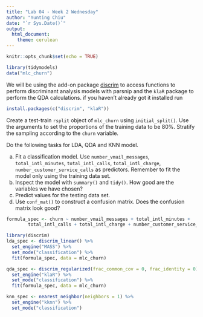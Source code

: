 ```yaml
---
title: "Lab 04 - Week 2 Wednesday"
author: "Yunting Chiu"
date: "`r Sys.Date()`"
output:
  html_document: 
    theme: cerulean
---
```


```r
knitr::opts_chunk$set(echo = TRUE)
```

```r
library(tidymodels)
data("mlc_churn")
```

We will be using the add-on package [discrim](https://discrim.tidymodels.org/) to access functions to perform discriminant analysis models with parsnip and the `klaR` package to perform the QDA calculations. if you haven't already got it installed run

```r
install.packages(c("discrim", "klaR"))
```

Create a test-train `rsplit` object of `mlc_churn` using `initial_split()`. Use the arguments to set the proportions of the training data to be 80%. Stratify the sampling according to the `churn` variable.

Do the following tasks for LDA, QDA and KNN model.

a. Fit a classification model. Use `number_vmail_messages`, `total_intl_minutes`, `total_intl_calls`, `total_intl_charge`, `number_customer_service_calls` as predictors. Remember to fit the model only using the training data set.
a. Inspect the model with `summary()` and `tidy()`. How good are the variables we have chosen?
a. Predict values for the testing data set.
a. Use `conf_mat()` to construct a confusion matrix. Does the confusion matrix look good?

```r
formula_spec <- churn ~ number_vmail_messages + total_intl_minutes + 
        total_intl_calls + total_intl_charge + number_customer_service_calls

library(discrim)
lda_spec <- discrim_linear() %>%
  set_engine("MASS") %>%
  set_mode("classification") %>%
  fit(formula_spec, data = mlc_churn)

qda_spec <- discrim_regularized(frac_common_cov = 0, frac_identity = 0) %>% 
  set_engine("klaR") %>%
  set_mode("classification") %>%
  fit(formula_spec, data = mlc_churn)

knn_spec <- nearest_neighbor(neighbors = 1) %>%
  set_engine("kknn") %>%
  set_mode("classification")
```
